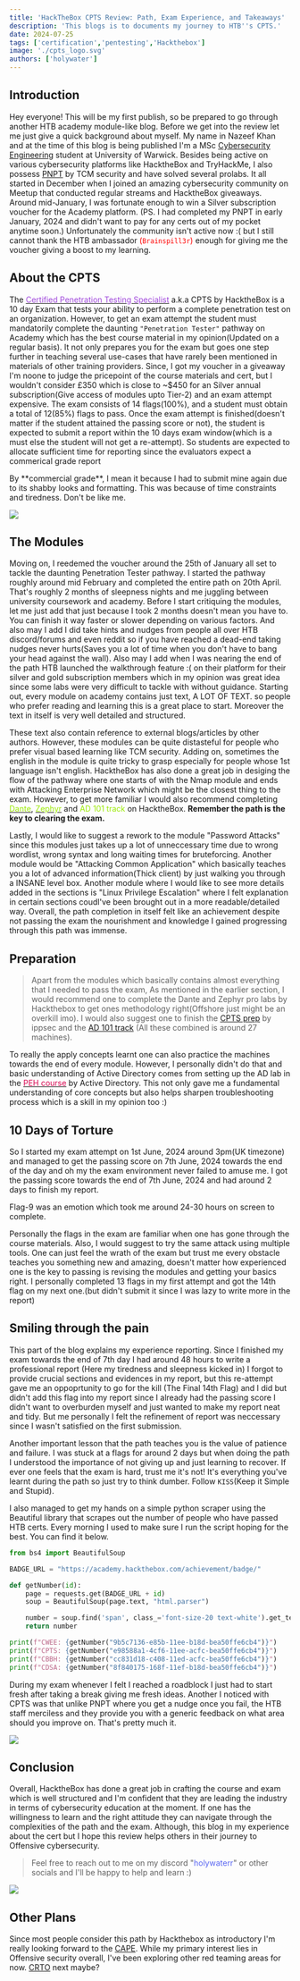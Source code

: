 ```yaml
---
title: 'HackTheBox CPTS Review: Path, Exam Experience, and Takeaways'
description: 'This blogs is to documents my journey to HTB''s CPTS.'
date: 2024-07-25
tags: ['certification','pentesting','Hackthebox']
image: './cpts_logo.svg'
authors: ['holywater']
---
```


## Introduction

Hey everyone! This will be my first publish, so be prepared to go through another HTB academy module-like blog. Before we get into the review let me just give a quick background about myself. My name in Nazeef Khan and at the time of this blog is being published I'm a MSc [Cybersecurity Engineering](https://warwick.ac.uk/study/postgraduate/courses/msc-cyber-security-engineering) student at University of Warwick. Besides being active on various cybersecurity platforms like HacktheBox and TryHackMe, I also possess [PNPT](https://certifications.tcm-sec.com/pnpt/) by TCM security and have solved several prolabs. It all started in December when I joined an amazing cybersecurity community on Meetup that conducted regular streams and HacktheBox giveaways. Around mid-January, I was fortunate enough to win a Silver subscription voucher for the Academy platform. (PS. I had completed my PNPT in early January, 2024 and didn't want to pay for any certs out of my pocket anytime soon.) Unfortunately the community isn't active now :( but I still cannot thank the HTB ambassador <span style="color:red">(`Brainspill3r`)</span> enough for giving me the voucher giving a boost to my learning.

## About the CPTS

The [<span style="color:#a149dc">Certified Penetration Testing Specialist</span>](https://academy.hackthebox.com/preview/certifications/htb-certified-penetration-testing-specialist) a.k.a CPTS by HacktheBox is a 10 day Exam that tests your ability to perform a complete penetration test on an organization. However, to get an exam attempt the student must mandatorily complete the daunting `"Penetration Tester"` pathway on Academy which has the best course material in my opinion(Updated on a regular basis). It not only prepares you for the exam but goes one step further in teaching several use-cases that have rarely been mentioned in materials of other training providers. Since, I got my voucher in a giveaway I'm noone to judge the pricepoint of the course materials and cert, but I wouldn't consider £350 which is close to ~$450 for an Silver annual subscription(Give access of modules upto Tier-2) and an exam attempt expensive. The exam consists of 14 flags(100%), and a student must obtain a total of 12(85%) flags to pass. Once the exam attempt is finished(doesn't matter if the student attained the passing score or not), the student is expected to submit a report within the 10 days exam window(which is a must else the student will not get a re-attempt). So students are expected to allocate sufficient time for reporting since the evaluators expect a commerical grade report

<Callout variant="important">
By **commercial grade**, I mean it because I had to submit mine again due to its shabby looks and formatting. This was because of time constraints and tiredness. Don't be like me.
</Callout>

![](./Path.png)

## The Modules

Moving on, I reedemed the voucher around the 25th of January all set to tackle the daunting Penetration Tester pathway. I started the pathway roughly around mid February and completed the entire path on 20th April. That's roughly 2 months of sleepness nights and me juggling between university coursework and academy. Before I start critiquing the modules, let me just add that just because I took 2 months doesn't mean you have to. You can finish it way faster or slower depending on various factors. And also may I add I did take hints and nudges from people all over HTB discord/forums and even reddit so if you have reached a dead-end taking nudges never hurts(Saves you a lot of time when you don't have to bang your head against the wall). Also may I add when I was nearing the end of the path HTB launched the walkthrough feature :( on their platform for their silver and gold subscription members which in my opinion was great idea since some labs were very difficult to tackle with without guidance. Starting out, every module on academy contains just text, A LOT OF TEXT. so people who prefer reading and learning this is a great place to start. Moreover the text in itself is very well detailed and structured. 


These text also contain reference to external blogs/articles by other authors. However, these modules can be quite distasteful for people who prefer visual based learning like TCM security. Adding on, sometimes the english in the module is quite tricky to grasp especially for people whose 1st language isn't english. HacktheBox has also done a great job in desiging the flow of the pathway where one starts of with the Nmap module and ends with Attacking Enterprise Network which might be the closest thing to the exam. However, to get more familiar I would also recommend completing [<span style="color:#9beb04">Dante</span>](https://app.hackthebox.com/prolabs/overview/dante), [<span style="color:#9beb04">Zephyr</span>](https://app.hackthebox.com/prolabs/overview/zephyr) and <span style="color:#9beb04">AD 101 track</span> on HacktheBox. **Remember the path is the key to clearing the exam.**

Lastly, I would like to suggest a rework to the module "Password Attacks" since this modules just takes up a lot of unneccessary time due to wrong wordlist, wrong syntax and long waiting times for bruteforcing. Another module would be "Attacking Common Application" which basically teaches you a lot of advanced information(Thick client) by just walking you through a INSANE level box. Another module where I would like to see more details added in the sections is "Linux Privilege Escalation" where I felt explanation in certain sections coudl've been brought out in a more readable/detailed way. Overall, the path completion in itself felt like an achievement despite not passing the exam the nourishment and knowledge I gained progressing through this path was immense.

## Preparation

> Apart from the modules which basically contains almost everything that I needed to pass the exam, As mentioned in the earlier section, I would recommend one to complete the Dante and Zephyr pro labs by Hackthebox to get ones methodology right(Offshore just might be an overkill imo). I would also suggest one to finish the [CPTS prep](https://youtube.com/playlist?list=PLidcsTyj9JXItWpbRtTg6aDEj10_F17x5&si=nI2RxXm4BGtGs1b3) by ippsec and the [AD 101 track](https://app.hackthebox.com/tracks/Active-Directory-101) (All these combined is around 27 machines). 

To really the apply concepts learnt one can also practice the machines towards the end of every module. However, I personally didn't do that and basic understanding of Active Directory comes from setting up the AD lab in the [<span style="color:#d80751">PEH course</span>](https://academy.tcm-sec.com/p/practical-ethical-hacking-the-complete-course) by Active Directory. This not only gave me a fundamental understanding of core concepts but also helps sharpen troubleshooting process which is a skill in my opinion too :)


## 10 Days of Torture

So I started my exam attempt on 1st June, 2024 around 3pm(UK timezone) and managed to get the passing score on 7th June, 2024 towards the end of the day and oh my the exam environment never failed to amuse me. I got the passing score towards the end of 7th June, 2024 and had around 2 days to finish my report. 

<Callout variant="warning">
Flag-9 was an emotion which took me around 24-30 hours on screen to complete.
</Callout>

Personally the flags in the exam are familiar when one has gone through the course materials. Also, I would suggest to try the same attack using multiple tools. One can just feel the wrath of the exam but trust me every obstacle teaches you something new and amazing, doesn't matter how experienced one is the key to passing is revising the modules and getting your basics right. I personally completed 13 flags in my first attempt and got the 14th flag on my next one.(but didn't submit it since I was lazy to write more in the report)

## Smiling through the pain

This part of the blog explains my experience reporting. Since I finished my exam towards the end of 7th day I had around 48 hours to write a professional report (Here my tiredness and sleepness kicked in) I forgot to provide crucial sections and evidences in my report, but this re-attempt gave me an oppoprtunity to go for the kill (The Final 14th Flag) and I did but didn't add this flag into my report since I already had the passing score I didn't want to overburden myself and just wanted to make my report neat and tidy. But me personally I felt the refinement of report was neccessary since I wasn't satisfied on the first submission.

Another important lesson that the path teaches you is the value of patience and failure. I was stuck at a flags for around 2 days but when doing the path I understood the importance of not giving up and just learning to recover. If ever one feels that the exam is hard, trust me it's not! It's everything you've learnt during the path so just try to think dumber. Follow `KISS`(Keep it Simple and Stupid). 

I also managed to get my hands on a simple python scraper using the Beautiful library that scrapes out the number of people who have passed HTB certs. Every morning I used to make sure I run the script hoping for the best. You can find it below.

```python title="HacktheBox-Scraper ⠀›⠀certscraper.py" 
from bs4 import BeautifulSoup

BADGE_URL = "https://academy.hackthebox.com/achievement/badge/"

def getNumber(id):
    page = requests.get(BADGE_URL + id)
    soup = BeautifulSoup(page.text, "html.parser")

    number = soup.find('span', class_='font-size-20 text-white').get_text()
    return number

print(f"CWEE: {getNumber("9b5c7136-e85b-11ee-b18d-bea50ffe6cb4")}")
print(f"CPTS: {getNumber("e98588a1-4cf6-11ee-acfc-bea50ffe6cb4")}")
print(f"CBBH: {getNumber("cc831d18-c408-11ed-acfc-bea50ffe6cb4")}")
print(f"CDSA: {getNumber("8f840175-168f-11ef-b18d-bea50ffe6cb4")}")
```

During my exam whenever I felt I reached a roadblock I just had to start fresh after taking a break giving me fresh ideas. Another I noticed with CPTS was that unlike PNPT where you get a nudge once you fail, the HTB staff merciless and they provide you with a generic feedback on what area should you improve on. That's pretty much it.

![](./smile.png)

## Conclusion

Overall, HacktheBox has done a great job in crafting the course and exam which is well structured and I'm confident that they are leading the industry in terms of cybersecurity education at the moment. If one has the willingness to learn and the right attitude they can navigate through the complexities of the path and the exam. Although, this blog in my experience about the cert but I hope this review helps others in their journey to Offensive cybersecurity. 

> Feel free to reach out to me on my discord "<span style="color:#5865f2">holywaterr</span>" or other socials and I'll be happy to help and learn :)

![](./conclusion_cat.png)

## Other Plans

Since most people consider this path by Hackthebox as introductory I'm really looking forward to the [CAPE](https://academy.hackthebox.com/preview/certifications/htb-certified-active-directory-pentesting-expert). While my primary interest lies in Offensive security overall, I've been exploring other red teaming areas for now. [CRTO](https://training.zeropointsecurity.co.uk/courses/red-team-ops) next maybe?